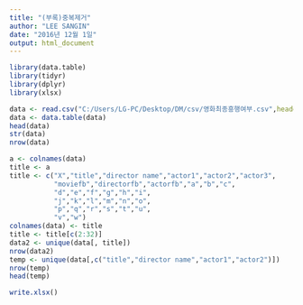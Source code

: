 ---
title: "(부록)중복제거"
author: "LEE SANGIN"
date: "2016년 12월 1일"
output: html_document
---
```{r}
library(data.table)
library(tidyr)
library(dplyr)
library(xlsx)
```

```{r}
data <- read.csv("C:/Users/LG-PC/Desktop/DM/csv/영화최종흥행여부.csv",header=T)
data <- data.table(data)
head(data)
str(data)
nrow(data)
```

```{r}
a <- colnames(data)
title <- a
title <- c("X","title","director name","actor1","actor2","actor3",
           "moviefb","directorfb","actorfb","a","b","c",
           "d","e","f","g","h","i",
           "j","k","l","m","n","o",
           "p","q","r","s","t","u",
           "v","w")
colnames(data) <- title
title <- title[c(2:32)]
data2 <- unique(data[, title])
nrow(data2)
temp <- unique(data[,c("title","director name","actor1","actor2")])
nrow(temp)
head(temp)

write.xlsx()
```

